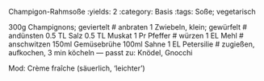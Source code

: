 Champigon-Rahmsoße
:yields: 2
:category: Basis
:tags: Soße; vegetarisch

300g Champignons; geviertelt
# anbraten
1 Zwiebeln, klein; gewürfelt
# andünsten
0.5 TL Salz
0.5 TL Muskat
1 Pr Pfeffer
# würzen
1 EL Mehl
# anschwitzen
150ml Gemüsebrühe
100ml Sahne
1 EL Petersilie
# zugießen, aufkochen, 3 min köcheln
---
passt zu: Knödel, Gnocchi

Mod: Crème fraîche (säuerlich, 'leichter')



